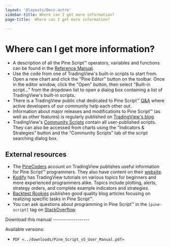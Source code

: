 ```yaml
---
layout: '@layouts/Docs.astro'
sidebar-title: Where can I get more information?
page-title:  Where can I get more information?

---
```


# Where can I get more information? 


-   A description of all the Pine Script™ operators, variables and
    functions can be found in the [Reference
    Manual](https://www.tradingview.com/pine-script-reference/v5/).
-   Use the code from one of TradingView\'s built-in scripts to start
    from. Open a new chart and click the \"Pine Editor\" button on the
    toolbar. Once in the editor window, click the \"Open\" button, then
    select \"Built-in script\...\" from the dropdown list to open a
    dialog box containing a list of TradingView\'s built-in scripts.
-   There is a TradingView public chat dedicated to Pine Script™
    [Q&A](https://www.tradingview.com/chat/#BfmVowG1TZkKO235) where
    active developers of our community help each other out.
-   Information about major releases and modifications to Pine Script™
    (as well as other features) is regularly published on
    [TradingView\'s
    blog](https://www.tradingview.com/blog/en/category/market-analysis/pine/).
-   TradingView\'s [Community
    Scripts](https://www.tradingview.com/script/) contain all
    user-published scripts. They can also be accessed from charts using
    the \"Indicators & Strategies\" button and the \"Community Scripts\"
    tab of the script searching dialog box.

## External resources

-   The
    [PineCoders](https://www.tradingview.com/u/PineCoders/#published-scripts)
    account on TradingView publishes useful information for Pine Script™
    programmers. They also have content on their
    [website](https://www.pinecoders.com/).
-   [Kodify](https://kodify.net/tradingview-programming-articles) has
    TradingView tutorials on various topics for beginners and more
    experienced programmers alike. Topics include plotting, alerts,
    strategy orders, and complete example indicators and strategies.
-   [Backtest
    Rookies](https://backtest-rookies.com/category/tradingview)
    publishes good quality blog articles focusing on realizing specific
    tasks in Pine Script™.
-   You can ask questions about programming in Pine Script™ in the
    `[pine-script]` tag on
    [StackOverflow](https://stackoverflow.com/questions/tagged/pine-script).

Download this manual \-\-\-\-\-\-\-\-\-\-\-\-\-\-\-\-\--

Available versions:

-   `PDF <../downloads/Pine_Script_v5_User_Manual.pdf>`


